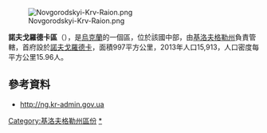 [[Image:Novgorodskyi-Krv-Raion.png|right]]

{{Coord|48|31|43|N|32|25|22|E|display=title}}

'''諾夫戈羅德卡區'''（{{lang-uk|Новгородківський район}}），是[[烏克蘭|烏克蘭]]的一個區，位於該國中部，由[[基洛夫格勒州|基洛夫格勒州]]負責管轄，首府設於[[諾夫戈羅德卡|諾夫戈羅德卡]]，面積997平方公里，2013年人口15,913，人口密度每平方公里15.96人。

==參考資料==
* http://ng.kr-admin.gov.ua{{Wayback|url=http://ng.kr-admin.gov.ua/ |date=20200229125518 }}

{{DEFAULTSORT:Новгородківський район}}
[[Category:基洛夫格勒州區份|Category:基洛夫格勒州區份]]
[[Category:諾夫戈羅德卡區|*]]


{{Kirovohrad-geo-stub}}